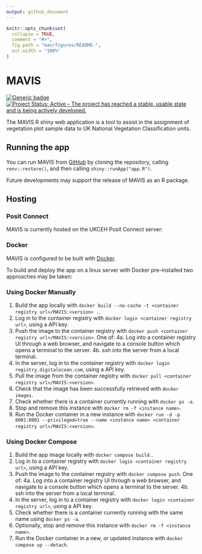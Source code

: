 ```yaml
---
output: github_document
---
```


<!-- README.md is generated from README.Rmd. Please edit that file -->

```r
knitr::opts_chunk$set(
  collapse = TRUE,
  comment = "#>",
  fig.path = "man/figures/README-",
  out.width = "100%"
)
```

# MAVIS

<!-- badges: start -->
[![Generic badge](https://img.shields.io/badge/Version-0.96-green.svg)]()
[![Project Status: Active – The project has reached a stable, usable state and is being actively developed.](https://www.repostatus.org/badges/latest/active.svg)](https://www.repostatus.org/#active)
<!-- badges: end -->

The MAVIS R shiny web application is a tool to assist in the assignment of vegetation plot
sample data to UK National Vegetation Classification units.

## Running the app

You can run MAVIS from [GitHub](https://github.com/ZekeMarshall/MAVIS) by cloning the 
repository, calling `renv::restore()`, and then calling `shiny::runApp("app.R")`.

Future developments may support the release of MAVIS as an R package.

## Hosting

### Posit Connect

MAVIS is currently hosted on the UKCEH Posit Connect server:

### Docker

MAVIS is configured to be built with [Docker](https://www.docker.com/).

To build and deploy the app on a linux server with Docker pre-installed two approaches may be taken:

### Using Docker Manually

1. Build the app locally with `docker build --no-cache -t <container registry url>/MAVIS:<version> .`.
2. Log in to the container registry with `docker login <container registry url>`, using a API key.
3. Push the image to the container registry with `docker push <container registry url>/MAVIS:<version>`.
One of:
4a. Log into a container registry UI through a web browser, and navigate to a console button which opens a terminal to the server.
4b. ssh into the server from a local terminal.
5. In the server, log in to the container registry with `docker login registry.digitalocean.com`, using a API key.
6. Pull the image from the container registry with `docker pull <container registry url>/MAVIS:<version>`.
7. Check that the image has been successfully retrieved with `docker images`.
8. Check whether there is a container currently running with `docker ps -a`.
9. Stop and remove this instance with `docker rm -f <instance name>`.
9. Run the Docker container in a new instance with `docker run -d -p 8001:8001 --privileged=true --name <instance name> <container registry url>/MAVIS:<version>`.

### Using Docker Compose

1. Build the app image locally with `docker compose build.`.
2. Log in to a container registry with `docker login <container registry url>`, using a API key.
3. Push the image to the container registry with `docker compose push`.
One of:
4a. Log into a container registry UI through a web browser, and navigate to a console button which opens a terminal to the server.
4b. ssh into the server from a local terminal.
5. In the server, log in to a container registry with `docker login <container registry url>`, using a API key.
6. Check whether there is a container currently running with the same name using `docker ps -a`.
7. Optionally, stop and remove this instance with `docker rm -f <instance name>`.
8. Run the Docker container in a new, or updated instance with `docker compose up --detach`.
